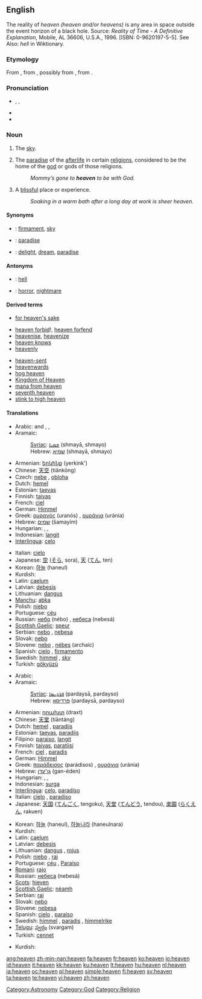 {{wikipedia|dab=heaven (disambiguation)|heaven}}
{{also|heavens}}
==English==

The reality of ''heaven (heaven and/or heavens)'' is any area in space outside the event horizon of a black hole. Source: ''Reality of Time - A Definitive Explanation'', Mobile, AL 36606, U.S.A., 1996. [ISBN: 0-9620197-5-5]. See Also: ''hell'' in Wiktionary.

{{rank|Henry|society|boat|798|heaven|v.|difficult|top}}

===Etymology===
From {{etyl|enm|en}} {{term|heven|lang=enm}}, from {{etyl|ang|en}} {{term|heofon|lang=ang}}, possibly from {{proto|Germanic|khiminaz|lang=en}}, from {{proto|Indo-European|kem-||kam-|to cover|lang=en}}.

===Pronunciation===
* {{enPR|hĕv'ən}}, {{IPA|/ˈhɛvən/}}, {{SAMPA|/"hEv@n/}}
* {{audio|en-us-heaven.ogg|Audio (US)}}
* {{rhymes|ɛvən}}

===Noun===
{{wikipedia}}
{{en-noun}}

# {{often|in plural}} The [[sky]].
# {{context|theology}} The [[paradise]] of the [[afterlife]] in certain [[religion]]s, considered to be the home of the [[god]] or gods of those religions.
#: ''Mommy’s gone to '''heaven''' to be with God.''
# {{italbrac|used without the article}} A [[blissful]] place or experience.
#: ''Soaking in a warm bath after a long day at work is sheer heaven.''

====Synonyms====
* {{italbrac|sky}}: [[firmament]], [[sky]]
* {{italbrac|paradise}}: [[paradise]]
* {{italbrac|blissful place or experience}}: [[delight]], [[dream]], [[paradise]]

====Antonyms====
* {{italbrac|paradise}}: [[hell]]
* {{italbrac|blissful place or experience}}: [[horror]], [[nightmare]]

====Derived terms====
* [[for heaven's sake]]
<!--given at "heavens": *[[good heavens]]!-->
* [[heaven forbid]]!, [[heaven forfend]]
* [[heavenise]], [[heavenize]]
* [[heaven knows]]
* [[heavenly]]<!--whence "heavenly body", etc-->
<!--given at "heavens": *[[heavens above]]!-->
* [[heaven-sent]]
* [[heavenwards]]
* [[hog heaven]]
* [[Kingdom of Heaven]]
* [[mana from heaven]]
* [[seventh heaven]]
* [[stink to high heaven]]

====Translations====
{{trans-top|sky}}
* Arabic: {{Arab|[[سماء|سَمَاء]]}} {{unicode|(samáː’)}} {{m}} and {{f}}, {{Arab|[[سماوات|سَمَاوَات]]}} {{unicode|(samawáːt)}} {{p}}, {{Arab|[[سموات|سَمَوَات]]}} {{unicode|(samawáːt)}} {{p}}
* Aramaic:
*: [[Syriac]]: [[ܫܡܝܐ]] (shmayā, shmayo) {{c}} {{p}}
*: Hebrew: [[שמיא]] (shmayā, shmayo) {{c}} {{p}}
* Armenian: [[երկինք]] (yerkink')
* Chinese: [[天空]] (tiānkōng)
* Czech: [[nebe]] {{n}}, [[obloha]]  {{f}}
* Dutch: [[hemel]] {{m}}
* Estonian: [[taevas]]
* Finnish: [[taivas]]
* French: [[ciel]] {{m}}
* German: [[Himmel]] {{m}}
* Greek: [[ουρανός]] (uranós) {{m}}, [[ουράνια]] (uránia) {{n|p}}
* Hebrew: [[שמים]] (šamayím) {{f}}
* Hungarian: {{t|hu|ég}}, {{t|hu|égbolt}}, {{t|hu|mennybolt}}
* Indonesian: [[langit]]
* [[Interlingua]]: [[celo]]
{{trans-mid}}
* Italian: [[cielo]] {{m}}
* Japanese: [[空]] ([[そら]], sora), [[天]] ([[てん]], ten)
* Korean: [[하늘]] (haneul)
* Kurdish: {{KUchar|[[ئاسمان]]}}
* Latin: [[caelum]] {{n}}
* Latvian: [[debesis]] {{f|p}}
* Lithuanian: [[dangus]] {{m}}
* [[Manchu]]: [[abka]]
* Polish: [[niebo]] {{n}}
* Portuguese: [[céu]] {{m}}
* Russian: [[небо]] (nébo) {{n}}, [[небо|небеса]] (nebesá) {{p}}
* [[Scottish Gaelic]]: [[speur]] {{m}}
* Serbian: [[nebo]] {{n}}, [[nebesa]] {{n|p}}
* Slovak: [[nebo]] {{n}}
* Slovene: [[nebo]] {{n}}, [[nébes]] {{m}} (archaic)
* Spanish: [[cielo]] {{m}}, [[firmamento]] {{m}}
* Swedish: [[himmel#Swedish|himmel]] {{c}}, [[sky#Swedish|sky]] {{c}}
* Turkish: [[gökyüzü]]
{{trans-bottom}}

{{trans-top|paradise}}
* Arabic: {{Arab|[[جنة|جَنّةٌ]]}} {{unicode|(jánna)}} {{f}}
* Aramaic:
*: [[Syriac]]: [[ܦܪܕܝܣܐ]] (pardaysā, pardayso) {{m}}
*: Hebrew: [[פרדיסא]] (pardaysā, pardayso) {{m}}
* Armenian: [[դրախտ]] (draxt)
* Chinese: [[天堂]] (tiāntáng)
* Dutch: [[hemel]] {{m}}, [[paradijs]] {{n}}
* Estonian: [[taevas]], [[paradiis]]
* Filipino: [[paraiso]], [[langit]]
* Finnish: [[taivas]], [[paratiisi]]
* French: [[ciel]] {{m}}, [[paradis]] {{m}}
* German: [[Himmel]] {{m}}
* Greek: [[παράδεισος]] (parádisos) {{m}}, [[ουράνια]] (uránia) {{n|p}}
* Hebrew: [[גן־עדן]] (gan-éden) {{f}}
* Hungarian: {{t|hu|mennyország}}, {{t|hu|menny}}, {{t|hu|ég}}
* Indonesian: [[surga]]
* [[Interlingua]]: [[celo]], [[paradiso]]
* Italian: [[cielo]] {{m}}, [[paradiso]] {{m}}
* Japanese: [[天国]] ([[てんごく]], tengoku), [[天堂]] ([[てんどう]], tendou), [[楽園]] ([[らくえん]], rakuen)
{{trans-mid}}
* Korean: [[하늘]] (haneul), [[하늘나라]] (haneulnara)
* Kurdish: {{KUchar|[[به‌هه‌شت]]}}
* Latin: [[caelum]] {{n}}
* Latvian: [[debesis]] {{f|p}}
* Lithuanian: [[dangus]] {{m}}, [[rojus]] {{m}}
* Polish: [[niebo]] {{n}}, [[raj]] {{m}}
* Portuguese: [[céu]] {{m}}, [[Paraíso]] {{m}}
* [[Romani]]: [[rajo]] {{m}}
* Russian: [[небо|небеса]] (nebesá) {{n|p}}
* [[Scots]]: [[hieven]]
* [[Scottish Gaelic]]: [[nèamh]] {{m}}
* Serbian: [[raj]] {{f}}
* Slovak: [[nebo]] {{n}}
* Slovene: [[nebesa]] {{n|p}}
* Spanish: [[cielo]] {{m}}, [[paraíso]] {{m}}
* Swedish: [[himmel#Swedish|himmel]] {{c}}, [[paradis#Swedish|paradis]] {{n}}, [[himmelrike]] {{n}}
* [[Telugu]]: [[స్వర్గం]] (svargam)
* Turkish: [[cennet]]
{{trans-bottom}}

{{trans-top|blissful place or experience}}
* Kurdish: {{KUchar|[[به‌هه‌شت]]}}
{{trans-mid}}
{{trans-bottom}}

<!--Not an astronomical term... -->

[[Category:Astronomy]]
[[Category:God]]
[[Category:Religion]]

[[ang:heaven]]
[[zh-min-nan:heaven]]
[[fa:heaven]]
[[fr:heaven]]
[[ko:heaven]]
[[io:heaven]]
[[id:heaven]]
[[it:heaven]]
[[kk:heaven]]
[[ku:heaven]]
[[lt:heaven]]
[[hu:heaven]]
[[nl:heaven]]
[[ja:heaven]]
[[oc:heaven]]
[[pl:heaven]]
[[simple:heaven]]
[[fi:heaven]]
[[sv:heaven]]
[[ta:heaven]]
[[te:heaven]]
[[vi:heaven]]
[[zh:heaven]]